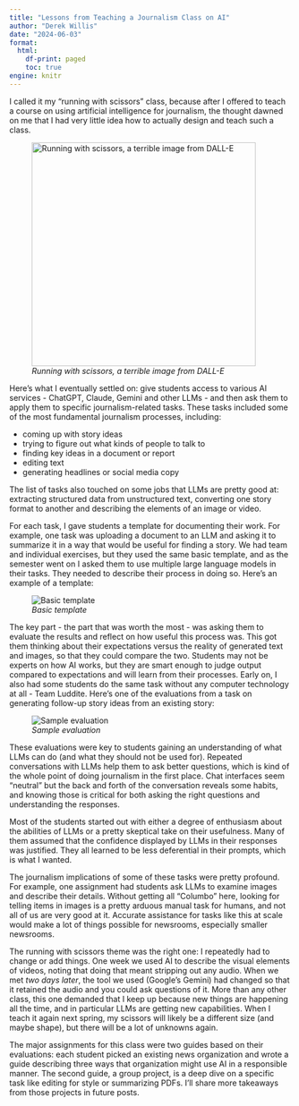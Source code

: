 ```yaml
---
title: "Lessons from Teaching a Journalism Class on AI"
author: "Derek Willis"
date: "2024-06-03"
format:
  html:
    df-print: paged
    toc: true
engine: knitr
---
```


I called it my "running with scissors" class, because after I offered to teach a course on using artificial intelligence for journalism, the thought dawned on me that I had very little idea how to actually design and teach such a class.

![*Running with scissors, a terrible image from DALL-E*](scissors.png){fig-align="left" width="400"}

Here's what I eventually settled on: give students access to various AI services - ChatGPT, Claude, Gemini and other LLMs - and then ask them to apply them to specific journalism-related tasks. These tasks included some of the most fundamental journalism processes, including:

-   coming up with story ideas
-   trying to figure out what kinds of people to talk to
-   finding key ideas in a document or report
-   editing text
-   generating headlines or social media copy

The list of tasks also touched on some jobs that LLMs are pretty good at: extracting structured data from unstructured text, converting one story format to another and describing the elements of an image or video.

For each task, I gave students a template for documenting their work. For example, one task was uploading a document to an LLM and asking it to summarize it in a way that would be useful for finding a story. We had team and individual exercises, but they used the same basic template, and as the semester went on I asked them to use multiple large language models in their tasks. They needed to describe their process in doing so. Here's an example of a template:

![*Basic template*](summary_doc.png)

The key part - the part that was worth the most - was asking them to evaluate the results and reflect on how useful this process was. This got them thinking about their expectations versus the reality of generated text and images, so that they could compare the two. Students may not be experts on how AI works, but they are smart enough to judge output compared to expectations and will learn from their processes. Early on, I also had some students do the same task without any computer technology at all - Team Luddite. Here's one of the evaluations from a task on generating follow-up story ideas from an existing story:

![*Sample evaluation*](sample_eval.png)

These evaluations were key to students gaining an understanding of what LLMs can do (and what they should not be used for). Repeated conversations with LLMs help them to ask better questions, which is kind of the whole point of doing journalism in the first place. Chat interfaces seem "neutral" but the back and forth of the conversation reveals some habits, and knowing those is critical for both asking the right questions and understanding the responses.

Most of the students started out with either a degree of enthusiasm about the abilities of LLMs or a pretty skeptical take on their usefulness. Many of them assumed that the confidence displayed by LLMs in their responses was justified. They all learned to be less deferential in their prompts, which is what I wanted.

The journalism implications of some of these tasks were pretty profound. For example, one assignment had students ask LLMs to examine images and describe their details. Without getting all "Columbo" here, looking for telling items in images is a pretty arduous manual task for humans, and not all of us are very good at it. Accurate assistance for tasks like this at scale would make a lot of things possible for newsrooms, especially smaller newsrooms.

The running with scissors theme was the right one: I repeatedly had to change or add things. One week we used AI to describe the visual elements of videos, noting that doing that meant stripping out any audio. When we met *two days later*, the tool we used (Google’s Gemini) had changed so that it retained the audio and you could ask questions of it. More than any other class, this one demanded that I keep up because new things are happening all the time, and in particular LLMs are getting new capabilities. When I teach it again next spring, my scissors will likely be a different size (and maybe shape), but there will be a lot of unknowns again.

The major assignments for this class were two guides based on their evaluations: each student picked an existing news organization and wrote a guide describing three ways that organization might use AI in a responsible manner. The second guide, a group project, is a deep dive on a specific task like editing for style or summarizing PDFs. I'll share more takeaways from those projects in future posts.
